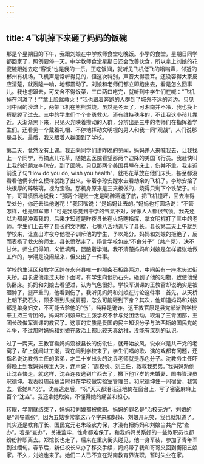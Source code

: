 ```yaml
---
---
---
```

title: 4飞机掉下来砸了妈妈的饭碗
---




那是个星期日的下午，我跟刘娘在中学教师食堂吃晚饭。小学的食堂，星期日同学都回家了，照例要停一天。中学教师食堂星期日还会改善伙食，所以拿上刘娘的花瓷碗跟她去吃“客饭”也是我的一乐。正吃饭间，就听见飞机低飞的嗡嗡声，邻近的郴州有机场，飞机声是常听得见的，但这次特别，声音大得震耳。还没容得大家反应清楚，就轰隆一响，地都震动了。刘娘和老师们都立即跑出去，看是怎么回事儿。我也想跟去，可又舍不得饭菜，三口两口吃完，就听到中学生们在喊：“飞机掉在河滩了！”“拿上脸盆救火！”我也跟着奔跑的人群到了城外不远的河边。只见河中间的沙滩上，两架飞机在熊熊燃烧。虽然是冬天了，可湘南并不冷，我也挽上裤腿蹚了过去。三中的学生们个个奋勇救火。还有维持秩序的，不让我这小孩儿靠近。天渐渐黑下来，只见火光映着攒动的人群，分辨出是三中的老师们在指挥着学生们。还看见一个戴着礼帽、不停地挥动文明棍的男人和我一同“观战”，人们说那是县长。最后，我又跟着人群回到了学校。

第二天，竟然没有上课。我正向同学们讲昨晚的见闻，妈妈差人来喊我去，让我找上一个同学，再摘点儿花草，随她去医院看望那两个迫降的美国飞行员。我赶快叫上我的好朋友李琼安。到了医院，只见那两个美国兵睡在床上，伤并不重。我走近前说了句“How do you do, wish you health”，就把花草放在他们床头，甚至都没看看他俩长什么模样就跑了出来，带着李琼安蹚水去看劫余的飞机了。李琼安拾了块很厚的碎玻璃，视为宝物。那机身原来是三夹板做的，烧得只剩下个铁架子。中午，哥哥愤愤地说我：“那两个混账一定是喝醉酒迷了航，把飞机撞坏，回去准得受处分，你还去给他送花！”我回嘴说：“是妈妈让去的。”妈妈也打圆场说：“不管怎样，也是盟军嘛！”可是我感觉到中学的气氛不对，好像人人都很气愤。我先还以为都是冲着我的，后来才知道是昨夜县长在火场瞎指挥，拿文明棍打了三中的老师。学生们上去夺了县长的文明棍，七嘴八舌地训斥了县长。县长第二天上午就到学校来，让查出昨夜夺他棍子训斥他的学生，予以处分。妈妈和刘娘的拒绝了，反而表扬了救火的师生。县长愤然走了，扬言学校包庇“不良分子”（共产党），决不甘休。师生们得知，义愤填膺，酝酿着学潮。我不清楚妈妈和刘娘是怎样紧张地做工作的，学潮是没闹起来，但又出了一件事。

学校的生活区和教学区跨在永兴县唯一的那条石板路两边，中间架有一座木头过街天桥。县长说他走过天桥下面时，有学生向他扔石头，砸到了他的阳物，致使他受伤卧床。妈妈和刘娘去看望过，认为气色很好。学校军训课的王教官却说确实是被砸肿了，挺严重的，他看到伤了。我听见妈妈和刘娘在讨论这件事：首先，从天桥上朝下扔石头，顶多砸到头或肩膀，怎么可能砸到下身？其次，他知道妈妈和刘娘都是单身妇女，不可能去验他的“伤”，纯粹是讹诈。这王教官原是县党部派到学校来主持三青团的，妈妈和刘娘来后主张学校不参与党团活动，取消了三青团部，王团长改做军训课的教官了。这事的实质是爱国的民主知识分子与法西斯的国民党的斗争，不过那时妈妈和刘娘在政治上都比较天真幼稚，没能有深刻的认识。

过了一两天，王教官看妈妈没被县长的伤讹住，就开始放风，说永兴是共产党的老窝子，矿上就闹过工潮，现在闹到学校来了，学生们唱的歌、演的戏都有问题，还指名说沈教务主任的弟弟，才二十岁出头的沈垚老师就是赤色分子。沈教务主任吓得晚上到我妈妈房里大哭，连声说：“周校长、刘主任，救救我弟弟。”我妈妈劝他让沈垚快走。就这样，沈垚连夜逃到广西去了，撇下他17岁的未婚妻、图书管理员况德坤。我表姐周莼章当时也在学校做实验室管理员，和况德坤住一间宿舍，我常去，管她叫“况”。沈垚逃走后，“况”天天都泪汪汪地倚在窗台上，写了密密麻麻上百个“沈垚”。我还拿她取笑，不懂得她的痛苦和担心。

转眼，学期就结束了，妈妈和刘娘都被撤职。妈妈的罪名是“治校无方”，刘娘的是“训导乖张”。因为五姑爹常拿这八个字来和妈妈、刘娘开玩笑，我也就知道了。其实还是教育厅长、国民党元老朱经农力保，才没有把妈妈和刘娘当共产党“查办”。若是“查办”，关进监牢，性命都难保了。和我妈妈关系好的一些教职员也都纷纷辞职离去。郑馆长也走了，后来在重庆街头碰见，他一身军装，参加了青年军到过缅甸。春节后，新任校长来办了移交手续，妈妈带了我和哥哥又回到衡阳五娘家。不久，刘娘也来了。她们二人已不宜在湖南教育界谋职，暂时失业在家。